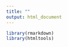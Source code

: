 ```yaml
---
title: ""
output: html_document
---
```


```r
library(rmarkdown)
library(htmltools)
```


















